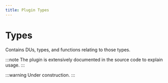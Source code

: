 ```yaml
---
title: Plugin Types
---
```


# Types

Contains DUs, types, and functions relating to those types.

:::note
The plugin is extensively documented in the source code to explain usage.
:::

:::warning
Under construction.
:::
